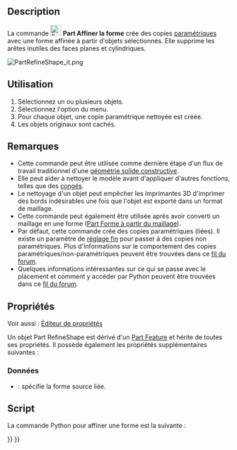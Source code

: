 <languages/>

{{Docnav/fr
|[[Part_ElementCopy/fr|Copie d'un élément]]
|[[Part_EditAttachment/fr|Ancrage]]
|[[Part_Workbench/fr|Atelier Part]]
|IconL=Part_ElementCopy.svg
|IconR=Part_EditAttachment.svg
|IconC=Workbench_Part.svg
}}

{{GuiCommand/fr
|Name=Part RefineShape
|Name/fr=Part Affiner la forme
|MenuLocation=Part → Créer une copie → Affiner la forme
|Workbenches=[[Part_Workbench/fr|Part]]
|SeeAlso=
}}

==Description==

La commande [[Image:Part_RefineShape.svg|24px]] '''Part Affiner la forme''' crée des copies [[Glossary/fr#Parametric|paramétriques]] avec une forme affinée à partir d'objets sélectionnés. Elle supprime les arêtes inutiles des faces planes et cylindriques.

[[File:PartRefineShape_it.png]]
{{Caption|L'objet original avec 11 faces (à gauche) et sa copie affinée avec 7 faces (à droite).}}

<span id="Usage"></span>
==Utilisation==

# Sélectionnez un ou plusieurs objets.
# Sélectionnez l'option {{MenuCommand|Part → Créer une copie → [[Image:Part_RefineShape.svg|16px]] Affiner la forme}} du menu.
# Pour chaque objet, une copie paramétrique nettoyée est créée.
# Les objets originaux sont cachés.

<span id="Notes"></span>
== Remarques ==

<div class="mw-translate-fuzzy">
* Cette commande peut être utilisée comme dernière étape d'un flux de travail traditionnel d'une [[constructive_solid_geometry/fr|géométrie solide constructive]].
* Elle peut aider à nettoyer le modèle avant d'appliquer d'autres fonctions, telles que des [[Part_Fillet/fr|congés]].
* Le nettoyage d'un objet peut empêcher les imprimantes 3D d'imprimer des bords indésirables une fois que l'objet est exporté dans un format de maillage.
* Cette commande peut également être utilisée après avoir converti un maillage en une forme ([[Part_ShapeFromMesh/fr|Part Forme à partir du maillage]]).
* Par défaut, cette commande crée des copies paramétriques (liées). Il existe un paramètre de [[Fine-tuning/fr|réglage fin]] pour passer à des copies non paramétriques. Plus d'informations sur le comportement des copies paramétriques/non-paramétriques peuvent être trouvées dans ce [https://forum.freecad.org/viewtopic.php?t=42993 fil du forum].
* Quelques informations intéressantes sur ce qui se passe avec le placement et comment y accéder par Python peuvent être trouvées dans ce [https://forum.freecad.org/viewtopic.php?t=77568#p675456 fil du forum].
</div>

<span id="Properties"></span>
==Propriétés==

Voir aussi : [[Property_editor/fr|Éditeur de propriétés]]

Un objet Part RefineShape est dérivé d'un [[Part_Feature/fr|Part Feature]] et hérite de toutes ses propriétés. Il possède également les propriétés supplémentaires suivantes :

<span id="Data"></span>
===Données===

{{TitleProperty|Refine}}

* {{PropertyData|Source|Link}} : spécifie la forme source liée.

<span id="Scripting"></span>
==Script==

La commande Python pour affiner une forme est la suivante :

{{Code|code=
shape.removeSplitter()
}}


{{Docnav/fr
|[[Part_ElementCopy/fr|Copie d'un élément]]
|[[Part_EditAttachment/fr|Ancrage]]
|[[Part_Workbench/fr|Atelier Part]]
|IconL=Part_ElementCopy.svg
|IconR=Part_EditAttachment.svg
|IconC=Workbench_Part.svg
}}

{{Part_Tools_navi{{#translation:}}}}
{{Userdocnavi{{#translation:}}}}